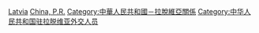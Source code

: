 [[Category:中华人民共和国驻外大使|Latvia]]
[[Category:驻拉脱维亚大使|China, P.R.]]
[[Category:中華人民共和國－拉脫維亞關係|Category:中華人民共和國－拉脫維亞關係]]
[[Category:中华人民共和国驻拉脱维亚外交人员|Category:中华人民共和国驻拉脱维亚外交人员]]